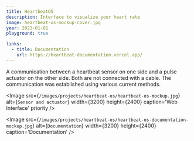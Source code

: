 ```yaml
---
title: HeartbeatOS
description: Interface to visualize your heart rate
image: heartbeat-os-mockup-cover.jpg
year: 2023-01-01
playground: true

links: 
  - title: Documentation
    url: https://heartbeat-documentation.vercel.app/
---
```


A communication between a heartbeat sensor on one side and a pulse actuator on the other side. Both are not connected with a cable. The communication was established using various current methods.

<Image 
    src={`/images/projects/heartbeat-os/heartbeat-os-mockup.jpg`}
    alt={`Sensor and actuator`}
    width={3200}
    height={2400}
    caption='Web Interface'
    priority
/>

<Image 
    src={`/images/projects/heartbeat-os/heartbeat-os-documentation-mockup.jpg`}
    alt={`Documentation`}
    width={3200}
    height={2400}
    caption='Documentation'
/>